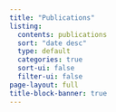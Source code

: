 ```yaml
---
title: "Publications"
listing:
  contents: publications
  sort: "date desc"
  type: default
  categories: true
  sort-ui: false
  filter-ui: false
page-layout: full
title-block-banner: true
---
```

